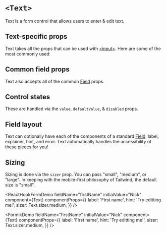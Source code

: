 



<Meta of={Stories} />

# `<Text>`

Text is a form control that allows users to enter & edit text.

## Text-specific props

Text takes all the props that can be used with
[&lt;input&gt;](https://react.dev/reference/react-dom/components/input). Here
are some of the most commonly used:

<ArgTypes of={Stories} sort="requiredFirst" />

## Common field props

Text also accepts all of the common [Field](/docs/forms-field--docs) props.

<ArgTypes of={FieldControl} sort="requiredFirst" />

## Control states

These are handled via the `value`, `defaultValue`, & `disabled` props.

<Canvas of={Stories.AllControlStates} sourceState="shown" />

## Field layout

Text can optionally have each of the components of a standard
[Field](/docs/forms-field--docs): label, explainer, hint, and error. Text
automatically handles the accessibility of these pieces for you!

<Canvas of={Stories.Field} sourceState="shown" />

## Sizing

Sizing is done via the `sizer` prop. You can pass "small", "medium", or "large".
In keeping with the mobile-first philosophy of Tailwind, the default size is
"small".

<Canvas of={Stories.AllSizes} sourceState="shown" />

<ReactHookFormDemo
  fieldName="firstName"
  initialValue="Nick"
  component={Text}
  componentProps={{
    label: 'First name',
    hint: 'Try editting me!',
    sizer: Text.sizer.medium,
  }}
/>

<FormikDemo
  fieldName="firstName"
  initialValue="Nick"
  component={Text}
  componentProps={{
    label: 'First name',
    hint: 'Try editting me!',
    sizer: Text.sizer.medium,
  }}
/>
